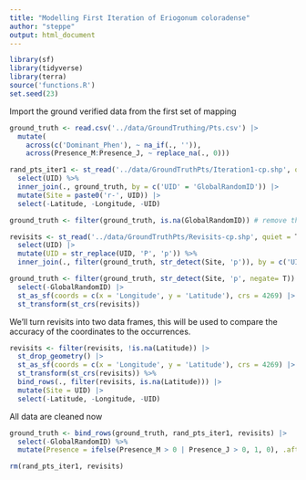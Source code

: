 ```yaml
---
title: "Modelling First Iteration of Eriogonum coloradense"
author: "steppe"
output: html_document
---
```


```r
library(sf)
library(tidyverse)
library(terra)
source('functions.R')
set.seed(23)
```

Import the ground verified data from the first set of mapping
```r
ground_truth <- read.csv('../data/GroundTruthing/Pts.csv') |>
  mutate(
    across(c('Dominant_Phen'), ~ na_if(., '')), 
    across(Presence_M:Presence_J, ~ replace_na(., 0)))

rand_pts_iter1 <- st_read('../data/GroundTruthPts/Iteration1-cp.shp', quiet = T) |>
  select(UID) %>% 
  inner_join(., ground_truth, by = c('UID' = 'GlobalRandomID')) |>
  mutate(Site = paste0('r-', UID)) |>
  select(-Latitude, -Longitude, -UID) 

ground_truth <- filter(ground_truth, is.na(GlobalRandomID)) # remove these random pts

revisits <- st_read('../data/GroundTruthPts/Revisits-cp.shp', quiet = T) |> 
  select(UID) |> 
  mutate(UID = str_replace(UID, 'P', 'p')) %>%  
  inner_join(., filter(ground_truth, str_detect(Site, 'p')), by = c('UID' = 'Site'))  

ground_truth <- filter(ground_truth, str_detect(Site, 'p', negate= T)) |>
  select(-GlobalRandomID) |>
  st_as_sf(coords = c(x = 'Longitude', y = 'Latitude'), crs = 4269) |>
  st_transform(st_crs(revisits))

```

We'll turn revisits into two data frames, this will be used to compare the accuracy of the coordinates to the occurrences. 
```r

revisits <- filter(revisits, !is.na(Latitude)) |>
  st_drop_geometry() |>
  st_as_sf(coords = c(x = 'Longitude', y = 'Latitude'), crs = 4269) |>
  st_transform(st_crs(revisits)) %>% 
  bind_rows(., filter(revisits, is.na(Latitude))) |>
  mutate(Site = UID) |>
  select(-Latitude, -Longitude, -UID)
```


All data are cleaned now
```r
ground_truth <- bind_rows(ground_truth, rand_pts_iter1, revisits) |>
  select(-GlobalRandomID) %>% 
  mutate(Presence = ifelse(Presence_M > 0 | Presence_J > 0, 1, 0), .after = Presence_J)

rm(rand_pts_iter1, revisits)
```

